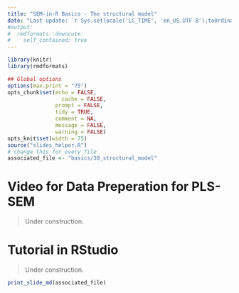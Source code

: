 ```yaml
---
title: "SEM-in-R Basics - The structural model"
date: "Last update: `r Sys.setlocale('LC_TIME', 'en_US.UTF-8');toOrdinal::toOrdinalDate(Sys.time())`"
#output:
#  rmdformats::downcute:
#    self_contained: true
---
```



```r
library(knitr)
library(rmdformats)

## Global options
options(max.print = "75")
opts_chunk$set(echo = FALSE,
	             cache = FALSE,
               prompt = FALSE,
               tidy = TRUE,
               comment = NA,
               message = FALSE,
               warning = FALSE)
opts_knit$set(width = 75)
source("slides_helper.R")
# change this for every file
associated_file <- "basics/30_structural_model"

```


# Video for Data Preperation for PLS-SEM

> Under construction.

# Tutorial in RStudio

> Under construction.



```r
print_slide_md(associated_file)

```




